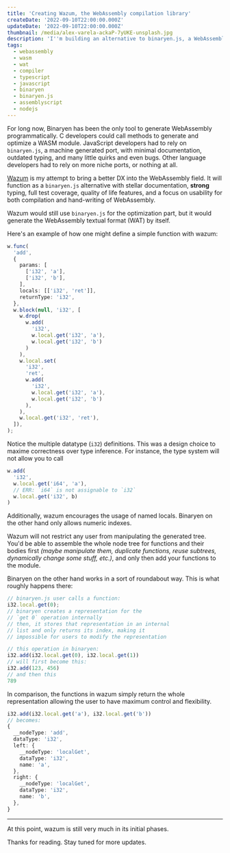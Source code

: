 ---
title: 'Creating Wazum, the WebAssembly compilation library'
createDate: '2022-09-10T22:00:00.000Z'
updateDate: '2022-09-10T22:00:00.000Z'
thumbnail: /media/alex-varela-ackaP-7yUKE-unsplash.jpg
description: 'I''m building an alternative to binaryen.js, a WebAssembly compilation toolkit, to advance the WASM ecosystem and provide a stellar developer experience.'
tags:
  - webassembly
  - wasm
  - wat
  - compiler
  - typescript
  - javascript
  - binaryen
  - binaryen.js
  - assemblyscript
  - nodejs
---

For long now, Binaryen has been the only tool to generate WebAssembly programmatically. C developers could call methods to generate and optimize a WASM module. JavaScript developers had to rely on `binaryen.js`, a machine generated port, with minimal documentation, outdated typing, and many little quirks and even bugs. Other language developers had to rely on more niche ports, or nothing at all.

[Wazum](https://github.com/judehunter/wazum "Wazum GitHub") is my attempt to bring a better DX into the WebAssembly field. It will function as a `binaryen.js` alternative with stellar documentation, **strong** typing, full test coverage, quality of life features, and a focus on usability for both compilation and hand-writing of WebAssembly.

Wazum would still use `binaryen.js` for the optimization part, but it would generate the WebAssembly textual format (WAT) by itself.

Here's an example of how one might define a simple function with wazum:

```ts
w.func(
  'add',
  {
    params: [
      ['i32', 'a'],
      ['i32', 'b'],
    ],
    locals: [['i32', 'ret']],
    returnType: 'i32',
  },
  w.block(null, 'i32', [
    w.drop(
      w.add(
        'i32',
        w.local.get('i32', 'a'),
        w.local.get('i32', 'b')
      )
    ),
    w.local.set(
      'i32',
      'ret',
      w.add(
        'i32',
        w.local.get('i32', 'a'),
        w.local.get('i32', 'b')
      ),
    ),
    w.local.get('i32', 'ret'),
  ]),
);
```

Notice the multiple datatype (`i32`) definitions. This was a design choice to maxime correctness over type inference. For instance, the type system will not allow you to call

```ts
w.add(
  'i32',
  w.local.get('i64', 'a'),
  // ERR: `i64` is not assignable to `i32`
  w.local.get('i32', b)
)
```

Additionally, wazum encourages the usage of named locals. Binaryen on the other hand only allows numeric indexes.

Wazum will not restrict any user from manipulating the generated tree. You'd be able to assemble the whole node tree for functions and their bodies first *(maybe manipulate them, duplicate functions, reuse subtrees, dynamically change some stuff, etc.)*, and only then add your functions to the module.

Binaryen on the other hand works in a sort of roundabout way. This is what roughly happens there:

```ts
// binaryen.js user calls a function:
i32.local.get(0);
// binaryen creates a representation for the
// `get 0` operation internally
// then, it stores that representation in an internal
// list and only returns its index, making it
// impossible for users to modify the representation

// this operation in binaryen:
i32.add(i32.local.get(0), i32.local.get(1))
// will first become this:
i32.add(123, 456)
// and then this
789
```

In comparison, the functions in wazum simply return the whole representation allowing the user to have maximum control and flexibility.

```ts
i32.add(i32.local.get('a'), i32.local.get('b'))
// becomes:
{
  __nodeType: 'add',
  dataType: 'i32',
  left: {
    __nodeType: 'localGet',
    dataType: 'i32',
    name: 'a',
  },
  right: {
    __nodeType: 'localGet',
    dataType: 'i32',
    name: 'b',
  },
}
```

***

At this point, wazum is still very much in its initial phases.

Thanks for reading. Stay tuned for more updates.
